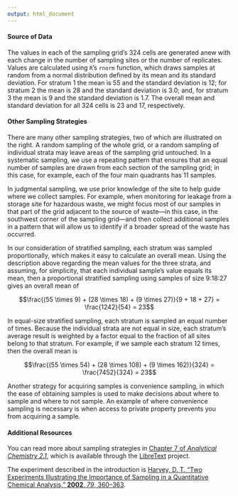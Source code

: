 ```yaml
---
output: html_document
---
```


<!-- The following script makes it possible to use the mhchem -->
<!-- latex package in a .Rmd file and to knit it into an .html file -->
<!-- the font size is scaled to 90% to match text -->

```{=html}
<script type="text/x-mathjax-config">
MathJax.Hub.Config({
  TeX: {
    extensions: ["[Contrib]/mhchem/mhchem.js"]
}
});
MathJax.Hub.Config({ 
        "HTML-CSS": { scale: 90 }, 
        SVG: { linebreaks: { automatic:true } }, 
 });
</script>
```

<!-- text for wrapping up -->
#### Source of Data

The values in each of the sampling grid's 324 cells are generated anew with each change in the number of sampling sites or the number of replicates. Values are calculated using `R`'s `rnorm` function, which draws samples at random from a normal distribution defined by its mean and its standard deviation. For stratum 1 the mean is 55 and the standard deviation is 12; for stratum 2 the mean is 28 and the standard deviation is 3.0; and, for stratum 3 the mean is 9 and the standard deviation is 1.7. The overall mean and standard deviation for all 324 cells is 23 and 17, respectively.

#### Other Sampling Strategies

There are many other sampling strategies, two of which are illustrated on the right. A random sampling of the whole grid, or a random sampling of individual strata may leave areas of the sampling grid untouched. In a systematic sampling, we use a repeating pattern that ensures that an equal number of samples are drawn from each section of the sampling grid; in this case, for example, each of the four main quadrants has 11 samples. 

In judgmental sampling, we use prior knowledge of the site to help guide where we collect samples. For example, when monitoring for leakage from a storage site for hazardous waste, we might focus most of our samples in that part of the grid adjacent to the source of waste---in this case, in the southwest corner of the sampling grid---and then collect additional samples in a pattern that will allow us to identify if a broader spread of the waste has occurred. 

In our consideration of stratified sampling, each stratum was sampled proportionally, which makes it easy to calculate an overall mean. Using the description above regarding the mean values for the three strata, and assuming, for simplicity, that each individual sample's value equals its mean, then a proportional stratified sampling using samples of size 9:18:27 gives an overall mean of

$$\frac{(55 \times 9) + (28 \times 18) + (9 \times 27)}{9 + 18 + 27} = \frac{1242}{54} = 23$$

In equal-size stratified sampling, each stratum is sampled an equal number of times. Because the individual strata are not equal in size, each stratum's average result is weighted by a factor equal to the fraction of all sites belong to that stratum. For example, if we sample each stratum 12 times, then the overall mean is

$$\frac{(55 \times 54) + (28 \times 108) + (9 \times 162)}{324} = \frac{7452}{324} = 23$$ 

Another strategy for acquiring samples is convenience sampling, in which the ease of obtaining samples is used to make decisions about where to sample and where to not sample. An example of where convenience sampling is necessary is when access to private property prevents you from acquiring a sample.

#### Additional Resources

You can read more about sampling strategies in [Chapter 7 of *Analytical Chemistry 2.1*](https://chem.libretexts.org/Bookshelves/Analytical_Chemistry/Analytical_Chemistry_2.1_(Harvey)/07%3A_Obtaining_and_Preparing_Samples_for_Analysis), which is available through the [LibreText](https://libretexts.org/) project.

The experiment described in the introduction is [Harvey, D. T. "Two Experiments Illustrating the Importance of Sampling in a Quantitative Chemical Analysis," **2002**, *79*, 360--363](https://doi.org/10.1021/ed079p360).
